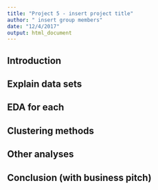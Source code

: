 ```yaml
---
title: "Project 5 - insert project title"
author: " insert group members"
date: "12/4/2017"
output: html_document
---
```


## Introduction

## Explain data sets

## EDA for each

## Clustering methods

## Other analyses

## Conclusion (with business pitch)